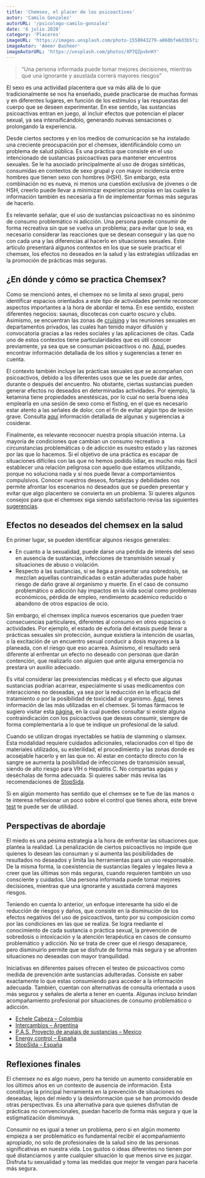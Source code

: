 ```yaml
---
title: 'Chemsex, el placer de los psicoactivos'
autor: 'Camilo Gonzalez'
autorURL: '/psicologo-camilo-gonzalez'
date: '6 julio 2020'
category: 'Placeres'
imageURL: 'https://images.unsplash.com/photo-1558043279-a860bfe6d3b5?ixlib=rb-1.2.1&ixid=MnwxMjA3fDB8MHxwaG90by1wYWdlfHx8fGVufDB8fHx8&auto=format&fit=crop&w=334&q=80'
imageAutor: 'Ameer Basheer'
imageAutorURL: 'https://unsplash.com/photos/XP7QZpvbnKY'
---
```


> “Una persona informada puede tomar mejores decisiones, mientras que una ignorante y asustada correrá mayores riesgos”

El sexo es una actividad placentera que va más allá de lo que tradicionalmente se nos ha enseñado, puede practicarse de muchas formas y en diferentes lugares, en función de los estímulos y las respuestas del cuerpo que se deseen experimentar. En ese sentido, las sustancias psicoactivas entran en juego, al incluir efectos que potencian el placer sexual, ya sea intensificándolo, generando nuevas sensaciones o prolongando la experiencia.

Desde ciertos sectores y en los medios de comunicación se ha instalado una creciente preocupación por el chemsex, identificándolo como un problema de salud pública. Es una práctica que consiste en el uso intencionado de sustancias psicoactivas para mantener encuentros sexuales. Se le ha asociado principalmente al uso de drogas sintéticas, consumidas en contextos de sexo grupal y con mayor incidencia entre hombres que tienen sexo con hombres (HSH). Sin embargo, esta combinación no es nueva, ni menos una cuestión exclusiva de jóvenes o de HSH, creerlo puede llevar a minimizar experiencias propias en las cuales la información también es necesaria a fin de implementar formas más seguras de hacerlo.

Es relevante señalar, que el uso de sustancias psicoactivas no es sinónimo de consumo problemático ni adicción. Una persona puede consumir de forma recreativa sin que se vuelva un problema; para evitar que lo sea, es necesario considerar las reacciones que se desean conseguir y las que no con cada una y las diferencias al hacerlo en situaciones sexuales. Este articulo presentará algunos contextos en los que se suele practicar el chemsex, los efectos no deseados en la salud y las estrategias utilizadas en la promoción de prácticas más seguras.

## ¿En dónde y cómo se practica Chemsex?

Como se mencionó antes, el chemsex no se limita al sexo grupal, pero identificar espacios orientados a este tipo de actividades permite reconocer aspectos importantes a la hora de abordar el tema. En ese sentido, existen diferentes negocios: saunas, discotecas con cuarto oscuro y clubs. Asimismo, se encuentran las zonas de <a href="https://www.murocincelado.com/cruising" target="_blank">cruising</a> y las reuniones sexuales en departamentos privados, las cuales han tenido mayor difusión y convocatoria gracias a las redes sociales y las aplicaciones de citas. Cada uno de estos contextos tiene particularidades que es útil conocer previamente, ya sea que se consuman psicoactivos o no. <a href="https://www.chem-safe.org/donde/" target="_blank">Aquí</a>, puedes encontrar información detallada de los sitios y sugerencias a tener en cuenta.

<ImageCaption
  src="https://images.unsplash.com/photo-1608272667943-cbf5ee73c0fa?ixid=MnwxMjA3fDB8MHxwaG90by1wYWdlfHx8fGVufDB8fHx8&ixlib=rb-1.2.1&auto=format&fit=crop&w=750&q=80"
  alt="drugs"
  href="https://unsplash.com/photos/bAk6aJSIohU"
  text="Foto de Mishal Ibrahim"
/>

El contexto también incluye las prácticas sexuales que se acompañan con psicoactivos, debido a los diferentes usos que se les puede dar antes, durante o después del encuentro. No obstante, ciertas sustancias pueden generar efectos no deseados en determinadas actividades. Por ejemplo, la ketamina tiene propiedades anestésicas, por lo cual no sería buena idea emplearla en una sesión de sexo como el fisting, en el que es necesario estar atento a las señales de dolor, con el fin de evitar algún tipo de lesión grave. Consulta <a href="https://www.chem-safe.org/como/" target="_blank">aquí</a> información detallada de algunas y sugerencias a cosiderar.

Finalmente, es relevante reconocer nuestra propia situación interna. La mayoría de condiciones que cambian un consumo recreativo a circunstancias problemáticas o de adicción es nuestro estado y las razones por las que lo hacemos. Si el objetivo de una práctica es escapar de situaciones difíciles con las que no hemos podido lidiar, es mucho más fácil establecer una relación peligrosa con aquello que estamos utilizando, porque no soluciona nada y sí nos puede llevar a comportamientos compulsivos. Conocer nuestros deseos, fortalezas y debilidades nos permite afrontar los escenarios no deseados que se pueden presentar y evitar que algo placentero se convierta en un problema. Si quieres algunos consejos para que el chemsex siga siendo satisfactorio revisa las siguientes <a href="https://www.chem-safe.org/quien/consejos-para-el-uso-y-el-disfrute/" target="_blank">sugerencias</a>.

## Efectos no deseados del chemsex en la salud

En primer lugar, se pueden identificar algunos riesgos generales:

- En cuanto a la sexualidad, puede darse una pérdida de interés del sexo en ausencia de sustancias, infecciones de transmisión sexual y situaciones de abuso o violación.
- Respecto a las sustancias, si se llega a presentar una sobredosis, se mezclan aquellas contraindicadas o están adulteradas pude haber riesgo de daño grave al organismo y muerte. En el caso de consumo problemático o adicción hay impactos en la vida social como problemas económicos, pérdida de empleo, rendimiento académico reducido o abandono de otros espacios de ocio.

Sin embargo, el chemsex implica nuevos escenarios que pueden traer consecuencias particulares, diferentes al consumo en otros espacios o actividades. Por ejemplo, el estado de euforia del éxtasis puede llevar a prácticas sexuales sin protección, aunque existiera la intención de usarlas, o la excitación de un encuentro sexual conducir a dosis mayores a la planeada, con el riesgo que eso acarrea. Asimismo, el resultado será diferente al enfrentar un efecto no deseado con personas que darán contención, que realizarlo con alguien que ante alguna emergencia no prestara un auxilio adecuado.

Es vital considerar las preexistencias médicas y el efecto que algunas sustancias podrían acarrear, especialmente si usas medicamentos con interacciones no deseadas, ya sea por la reducción en la eficacia del tratamiento o por la posibilidad de toxicidad al organismo. <a href="https://www.chem-safe.org/que/" target="_blank">Aquí</a>, tienes información de las más utilizadas en el chemsex. Si tomas fármacos te sugiero visitar esta <a href="https://www.drugs.com/" target="_blank">página</a>, en la cual puedes consultar si existe alguna contraindicación con los psicoactivos que deseas consumir, siempre de forma complementaria a lo que te indique un profesional de la salud.

<ImageCaption
  src="https://images.unsplash.com/photo-1505840369380-d1a2c04d0dd6?ixlib=rb-1.2.1&ixid=MnwxMjA3fDB8MHxwaG90by1wYWdlfHx8fGVufDB8fHx8&auto=format&fit=crop&w=750&q=80"
  alt="cuerpo"
  href="https://unsplash.com/photos/9k9e6GQdDRw"
  text="Foto de Jason Schjerven"
/>

Cuando se utilizan drogas inyectables se habla de slamming o slamsex. Esta modalidad requiere cuidados adicionales, relacionados con el tipo de materiales utilizados, su esterilidad, el procedimiento y las zonas donde es acosejable hacerlo y en las que no. Al estar en contacto directo con la sangre se aumenta la posibilidad de infecciones de transmisión sexual, siendo de alto riesgo para VIH o Hepatitis C. No compartas agujas y deséchalas de forma adecuada. Si quieres saber más revisa las recomendaciones de <a href="https://chemsex.info/slamming/" target="_blank">StopSida</a>.

Si en algún momento has sentido que el chemsex se te fue de las manos o te interesa reflexionar un poco sobre el control que tienes ahora, este breve <a href="https://chemsex.info/me-estoy-pasando/" target="_blank">test</a> te puede ser de utilidad.

## Perspectivas de abordaje

El miedo es una pésima estrategia a la hora de enfrentar las situaciones que plantea la realidad. La penalización de ciertos psicoactivos no impide que quienes lo desean las consuman y sí aumenta las posibilidades de resultados no deseados y limita las herramientas para un uso responsable. De la misma forma, la coexistencia de sustancias ilegales y legales lleva a creer que las últimas son más seguras, cuando requieren también un uso consciente y cuidados. Una persona informada puede tomar mejores decisiones, mientras que una ignorante y asustada correrá mayores riesgos.

Teniendo en cuenta lo anterior, un enfoque interesante ha sido el de reducción de riesgos y daños, que consiste en la disminución de los efectos negativos del uso de psicoactivos, tanto por su composición como por las condiciones en las que se realiza. Se logra mediante el conocimiento de cada sustancia o práctica sexual, la prevención de sobredosis o intoxicación y la atención terapéutica en casos de consumo problemático y adicción. No se trata de creer que el riesgo desaparece, pero disminuirlo permite que se disfrute de forma más segura y se afronten situaciones no deseadas con mayor tranquilidad.

<ImageCaption
  src="https://images.unsplash.com/photo-1542107362-914757b935e1?ixlib=rb-1.2.1&ixid=MnwxMjA3fDB8MHxwaG90by1wYWdlfHx8fGVufDB8fHx8&auto=format&fit=crop&w=750&q=80"
  alt="mujeres_pensativas"
  href="https://unsplash.com/photos/LyW7pqsP81k"
  text="Foto de Olesya Yemets"
/>

Iniciativas en diferentes países ofrecen el testeo de psicoactivos como medida de prevención ante sustancias adulteradas. Consiste en saber exactamente lo que estas consumiendo para acceder a la información adecuada. También, cuentan con alternativas de consulta orientada a usos más seguros y señales de alerta a tener en cuenta. Algunas incluso brindan acompañamiento profesional por situaciones de consumo problemático o adicción.

- <a href="https://www.echelecabeza.com/" target="_blank">
    Echele Cabeza – Colombia
  </a>
- <a href="https://intercambios.org.ar/" target="_blank">
    Intercambios – Argentina
  </a>
- <a href="https://www.facebook.com/analizatusustancia/" target="_blank">
    P.A.S. Proyecto de analais de sustancias – Mexico
  </a>
- <a href="https://energycontrol.org/" target="_blank">
    Energy control – España
  </a>
- <a href="https://chemsex.info/" target="_blank">
    StopSida – España
  </a>

## Reflexiones finales

El chemsex no es algo nuevo, pero ha tenido un aumento considerable en los últimos años en un contexto de ausencia de información. Esta constituye la principal herramienta en la prevención de situaciones no deseadas, lejos del miedo y la desinformación que se han promovido desde otras perspectivas. Es una alternativa para que quienes disfrutan de prácticas no convencionales, puedan hacerlo de forma más segura y que la estigmatización disminuya.

Consumir no es igual a tener un problema, pero si en algún momento empieza a ser problemático es fundamental recibir el acompañamiento apropiado, no solo de profesionales de la salud sino de las personas significativas en nuestra vida. Los gustos o ideas diferentes no tienen por qué distanciarnos y ante cualquier situación lo que menos sirve es juzgar. Disfruta tu sexualidad y toma las medidas que mejor te vengan para hacerla más segura.
